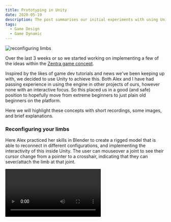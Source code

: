 ```yaml
---
title: Prototyping in Unity
date: 2020-05-19
description: The post summarises our initial experiments with using Unity to prototype a game idea.
tags:
  - Game Design
  - Game Dynamic
---
```


![reconfiguring limbs](./reconfigure.png)

Over the last 3 weeks or so we started working on implementing a few of the ideas within the [Zentra game concept](./making-maps).

Inspired by the likes of game dev tutorials and news we've been keeping up with, we decided to use Unity to achieve this. Both Alex and I have had passing experience in using the engine in other projects of ours, however none with an interactive focus. So this placed us in a good (and safe) position to hopefully move from extreme beginners to just plain old beginners on the platform.

Here we will highlight these concepts with short recordings, some images, and brief explanations.

### Reconfiguring your limbs

Here Alex practiced her skills in Blender to create a rigged model that is able to reconnect in different configurations, and implementing the interactivity of this inside Unity. The user can mouseover a joint to see their cursor change from a pointer to a crosshair, indicating that they can sever/attach the limb at that joint.


<Video videoSrcURL="https://www.youtube.com/embed/-6KslNEnLus" videoTitle="Reconfiguring limbs" />

We found this to be a satisfying and simple interaction that gives a familiar feeling of popping off a doll's limbs as a kid. We might have thought of adding the satisfying popping sound too.

Eventually something like this could serve as an interface to reconfigure your body throughout, or at given moments, in a game - much like a character selection/ personalisation menu. Alternatively it might be possible to pop limbs on and off in a similar way during gameplay, rather than in a separate interface view.

This exercise was useful for us in figuring out how a character can be split up into separate autonomous parts, that can be treated as characters in their own right. The discrete body parts shown in the video - the head, torso, arms and legs - are each separate models, individually rigged. We then attach and detach them by parenting them to their respective positions in Unity.

### Playing an arm

One part of the Zentra map was designed to be completed by a severed arm. The goal of this was to round up animals and get them in their pen. To achieve this we quickly placed in the pen and some obstacles, alongside the AI agents so that we could begin interacting with the world.

<Video videoSrcURL="https://www.youtube.com/embed/videoseries?list=PLhzcrKkJOlAVU7Icx57gVxaaebVZsp-HR" videoTitle="Reconfiguring limbs" />

For now the environment is just a flat, regular plane, but this was enough to start playing around with things like character controllers, camera motion or interactions with NPCs.

![top-down scene view](./scene-top-down.png)

#### The character

We animated the severed arm to give it the ability to crawl, wave, point, and grab. These are the core actions required to complete this scenario. In the designed level map in Zentra you would have to summon an animal, climb on it’s back, and then direct it into the pen.

#### Basic movements

We implemented basic WASD controls to move around the world and added the ability to jump with the Spacebar. We also implemented keyboard and mouse controls for the actions of waving, pointing, grabbing and releasing.

#### The camera

We used a mix of first and third person views here. The third person camera gives you scope of the area, and the first person gives you both a sense of embodiment, and precision in “aiming” the animals around the field.

#### The NPCs

At first we used simple shapes for prototyping with highlighting of different colors to indicate their current state/behavior. We later replaced these with “Chompers”, which come fully animated and skinned from one of Unity’s sample asset packs. They immediately gave us some feeling of life in the scene.

![two chompers](./chompers.png)
